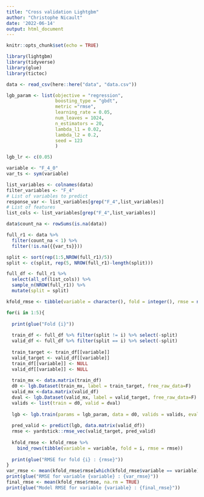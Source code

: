 ---
title: "Cross validation Lightgbm"
author: "Christophe Nicault"
date: '2022-06-14'
output: html_document
---

```{r setup, include=FALSE}
knitr::opts_chunk$set(echo = TRUE)
```


```{r}

library(lightgbm)
library(tidyverse)
library(glue)
library(tictoc)

```

```{r}
data <- read_csv(here::here("data", "data.csv"))
```

```{r}
lgb_param <- list(objective = "regression",
                  boosting_type = "gbdt",
                  metric ="rmse",
                  learning_rate = 0.05,
                  num_leaves = 1024,
                  n_estimators = 20,
                  lambda_l1 = 0.02,
                  lambda_l2 = 0.2,
                  seed = 123
                  )

lgb_lr <- c(0.05)
```


```{r}
variable <- "F_4_0"
var_ts <- sym(variable)

list_variables <- colnames(data)
filter_variables <- "F_4"
# List of variables to predict
response_var <- list_variables[grep("F_4",list_variables)]
# List of features
list_cols <- list_variables[grep("F_4",list_variables)]
```


```{r}

data$count_na <- rowSums(is.na(data))

full_r1 <- data %>%
  filter(count_na < 1) %>%
  filter(!is.na({{var_ts}}))

```


```{r}
split <- sort(rep(1:5,NROW(full_r1)/5))
split <- c(split, rep(5, NROW(full_r1)-length(split)))

full_df <- full_r1 %>% 
  select(all_of(list_cols)) %>%
  sample_n(NROW(full_r1)) %>%
  mutate(split = split)

kfold_rmse <- tibble(variable = character(), fold = integer(), rmse = numeric())

for(i in 1:5){
  
  print(glue("Fold {i}"))
  
  train_df <- full_df %>% filter(split != i) %>% select(-split)
  valid_df <- full_df %>% filter(split == i) %>% select(-split)  
  
  train_target <- train_df[[variable]]
  valid_target <- valid_df[[variable]]
  train_df[[variable]] <- NULL
  valid_df[[variable]] <- NULL
    
  train_mx <- data.matrix(train_df)
  d0 <- lgb.Dataset(train_mx, label = train_target, free_raw_data=F)
  valid_mx <-data.matrix(valid_df)
  dval <- lgb.Dataset(valid_mx, label = valid_target, free_raw_data=F) 
  valids <- list(train = d0, valid = dval)
  
  lgb <- lgb.train(params = lgb_param, data = d0, valids = valids, eval_freq = 20, early_stopping_rounds = 50, verbose = 1)  
    
  pred_valid <- predict(lgb, data.matrix(valid_df))
  rmse <- yardstick::rmse_vec(valid_target, pred_valid)
  
  kfold_rmse <- kfold_rmse %>%
    bind_rows(tibble(variable = variable, fold = i, rmse = rmse))
  
  print(glue("RMSE for fold {i} : {rmse}"))
}
var_rmse <- mean(kfold_rmse$rmse[which(kfold_rmse$variable == variable)])
print(glue("RMSE for variable {variable} : {var_rmse}"))
final_rmse <- mean(kfold_rmse$rmse, na.rm = TRUE)
print(glue("Model RMSE for variable {variable} : {final_rmse}"))
```

